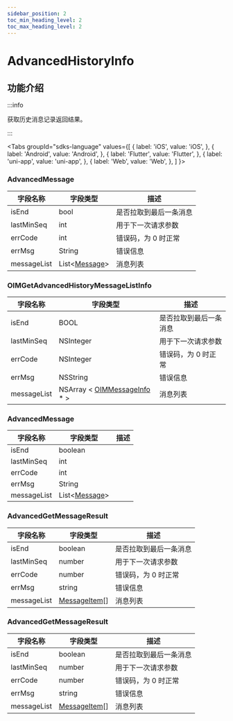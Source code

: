 ```yaml
---
sidebar_position: 2
toc_min_heading_level: 2
toc_max_heading_level: 2
---
```


# AdvancedHistoryInfo

## 功能介绍

:::info

获取历史消息记录返回结果。

:::

<Tabs
groupId="sdks-language"
values={[
{ label: 'iOS', value: 'iOS', },
{ label: 'Android', value: 'Android', },
{ label: 'Flutter', value: 'Flutter', },
{ label: 'uni-app', value: 'uni-app', },
{ label: 'Web', value: 'Web', },
]
}>

<TabItem value="Flutter">

### AdvancedMessage

| 字段名称    | 字段类型                                                 | 描述                   |
| ----------- | -------------------------------------------------------- | ---------------------- |
| isEnd       | bool                                                     | 是否拉取到最后一条消息 |
| lastMinSeq  | int                                                      | 用于下一次请求参数     |
| errCode     | int                                                      | 错误码，为 0 时正常    |
| errMsg      | String                                                   | 错误信息               |
| messageList | List<[Message](docs/sdks/class/message/messageInfo.mdx)> | 消息列表               |

</TabItem>

<TabItem value="iOS">

### OIMGetAdvancedHistoryMessageListInfo

| 字段名称    | 字段类型                                                                 | 描述                   |
| ----------- | ------------------------------------------------------------------------ | ---------------------- |
| isEnd       | BOOL                                                                     | 是否拉取到最后一条消息 |
| lastMinSeq  | NSInteger                                                                | 用于下一次请求参数     |
| errCode     | NSInteger                                                                | 错误码，为 0 时正常    |
| errMsg      | NSString                                                                 | 错误信息               |
| messageList | NSArray < [OIMMessageInfo](docs/sdks/class/message/messageInfo.mdx) \* > | 消息列表               |

</TabItem>

<TabItem value="Android">

### AdvancedMessage

| 字段名称    | 字段类型                                                 | 描述 |
| ----------- | -------------------------------------------------------- | ---- |
| isEnd       | boolean                                                  |      |
| lastMinSeq  | int                                                      |      |
| errCode     | int                                                      |      |
| errMsg      | String                                                   |      |
| messageList | List<[Message](docs/sdks/class/message/messageInfo.mdx)> |      |

</TabItem>

<TabItem value="Web">

### AdvancedGetMessageResult

| 字段名称    | 字段类型                                                 | 描述                   |
| ----------- | -------------------------------------------------------- | ---------------------- |
| isEnd       | boolean                                                  | 是否拉取到最后一条消息 |
| lastMinSeq  | number                                                   | 用于下一次请求参数     |
| errCode     | number                                                   | 错误码，为 0 时正常    |
| errMsg      | string                                                   | 错误信息               |
| messageList | [MessageItem](docs/sdks/class/message/messageInfo.mdx)[] | 消息列表               |

</TabItem>

<TabItem value="uni-app">

### AdvancedGetMessageResult

| 字段名称    | 字段类型                                                 | 描述                   |
| ----------- | -------------------------------------------------------- | ---------------------- |
| isEnd       | boolean                                                  | 是否拉取到最后一条消息 |
| lastMinSeq  | number                                                   | 用于下一次请求参数     |
| errCode     | number                                                   | 错误码，为 0 时正常    |
| errMsg      | string                                                   | 错误信息               |
| messageList | [MessageItem](docs/sdks/class/message/messageInfo.mdx)[] | 消息列表               |

</TabItem>

</Tabs>
